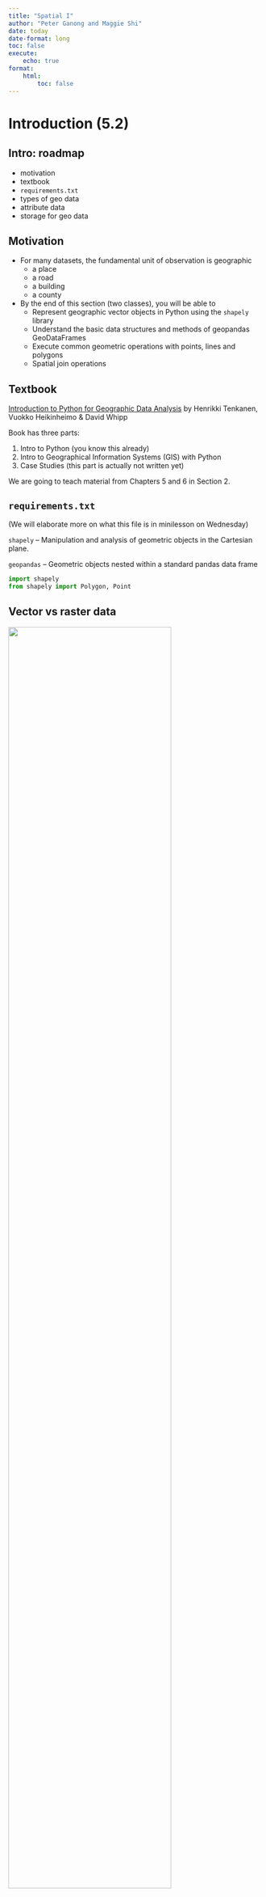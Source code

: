 ```yaml
---
title: "Spatial I"
author: "Peter Ganong and Maggie Shi"
date: today
date-format: long
toc: false
execute: 
    echo: true
format:
    html:
        toc: false 
---
```


<!--
 beamer:
    toc: true
    fig-width: 6
    fig-height: 4
    include-in-header: header_pagenrs.tex
include-before-body:
  text: |
    \RecustomVerbatimEnvironment{verbatim}{Verbatim}{
      showspaces = false,
      showtabs = false,
      breaksymbolleft={},
      breaklines
    }
    -->

# Introduction (5.2)

## Intro: roadmap

-   motivation
-   textbook
-   `requirements.txt`
-   types of geo data
-   attribute data
-   storage for geo data

## Motivation

-   For many datasets, the fundamental unit of observation is geographic
    -   a place
    -   a road
    -   a building
    -   a county
-   By the end of this section (two classes), you will be able to 
    - Represent geographic vector objects in Python using the `shapely` library
    - Understand the basic data structures and methods of geopandas GeoDataFrames
    - Execute common geometric operations with points, lines and polygons
    - Spatial join operations

## Textbook

[Introduction to Python for Geographic Data Analysis](https://pythongis.org) by Henrikki Tenkanen, Vuokko Heikinheimo & David Whipp

Book has three parts:

1.  Intro to Python (you know this already)
2.  Intro to Geographical Information Systems (GIS) with Python
3.  Case Studies (this part is actually not written yet)

We are going to teach material from Chapters 5 and 6 in Section 2.

## `requirements.txt`

(We will elaborate more on what this file is in minilesson on Wednesday)

`shapely` -- Manipulation and analysis of geometric objects in the Cartesian plane.

`geopandas` -- Geometric objects nested within a standard pandas data frame

```python
import shapely
from shapely import Polygon, Point
```

## Vector vs raster data

![](pictures/vector_vs_raster.jpg){height="80%"}

**Vector** data records points, lines and shapes. **Raster** data records pixels. 

Discussion question -- brainstorm examples of each type of data.


## Examples of vector data

![](pictures/vector_data_model.jpg){height="100%"}

The numbers are called **well-known text**: a version of the data which is easily interpretable to a human. We will discuss how to read these shortly!



## Attribute data

In virtually every example, we will associate **attribute** data with vectors -- these are what might appear in a table in a standard dataframe, but now the data is associated with a point, line, or shape.

Examples of data that would associate with a *point*:

* particulate matter (pollution)
* temperature
* altitude

Discussion question: what type of data would you associate with...

1.  ...a building?
2.  ...a geographic area?

## Intro: summary

- vector data
- raster data
- attribute data
- The spatial lectures here will focus on vector and attribute data because of time limitations.

# Representing geographic data in vector format (6.1)

## geo data in vectors: roadmap

-   `Point`
-   `LineString`
-   `Polygon`

Within each data type, we will cover creation, Well Known Text (WKT), and coordinates. 

*Note: when working with spatial data, we typically will not start by creating the shapes themselves. But it is important to understand them because they form the basis of spatial data and all spatial transformation is just manipulating the underlying vectors.*


## `Point`: creating geometries

```python
from shapely import Point

point = Point(2.2, 4.2)
point
```

## `Point`: Well Known Text (WKT) representation

```python
print(point) #extracts WKT
point.wkt    #gets WKT directly

point3D = Point(9.26, -2.456, 0.57)
print(point3D)
point3D.wkt
```

* `WKT` gives you a plaintext representation of where the point is. 
* It contrasts with Well Known Binary (`WKB`) which stores geo data in the way which is most efficient for the computer. 
    * Wikipedia has some nice [examples](https://en.wikipedia.org/wiki/Well-known_text_representation_of_geometry) of how the same point is stored by WKT and WKB.

## `Point`: Coordinate representation

```python
type(point.coords)
```

```python
list(point.coords)
```

When the object is a `Point`, the `WKT` looks very similar to the coordinates. As the objects get more complicated, the formatting of `WKT` starts to deviate from coordinates. 

MEMO: different from WKT, this is easier to understand for computers.

## `Point`: extraction methods

```python
print(point.x)
```

```python
print(point.xy)
```




## `LineString`: creating geometries

```python
from shapely import Point, LineString

point1 = Point(2.2, 4.2)
point2 = Point(7.2, -25.1)
point3 = Point(9.26, -2.456)

line = LineString([point1, point2, point3])
line_from_tuples = LineString([(2.2, 4.2), (7.2, -25.1), (9.26, -2.456)])
line
```

## `LineString`: creation syntax

These two input methods produce the same output. No "right" way. Use whichever way is more convenient in your application.

```python
line = LineString([point1, point2, point3])

line_from_tuples = LineString([(2.2, 4.2), (7.2, -25.1), (9.26, -2.456)])
```

## `LineString` discussion questions

1.  What output should we expect if we run `print(line)`? Write down your guess on your MUD card before you run it at the computer.
2.  How can you access the Well Known Text representation?


## `LineString` coordinate representation

```python
list(line.coords)
```

## `LineString` attributes
```python
xcoords = list(line.xy[0])
ycoords = list(line.xy[1])

print(xcoords)
print(ycoords)
```


## `LineString` attributes, continued
Length is the sum of distances between consecutive points. 

```python
length = line.length
print(f"Length of our line: {length:.2f} units")
```




## `Polygon`: creating geometries

```python
from shapely import Polygon
poly = Polygon([point1, point2, point3])
poly
```


## `Polygon`: WKT

```python
poly.wkt
```

Note the double parentheses. In contrast:

```python
line.wkt
```

## `Polygon`: attributes

```python
print("Polygon centroid: ", poly.centroid)
poly.centroid
```

```python
print("Polygon Area: ", poly.area)
poly.area 
```

```python
print("Polygon Bounding Box: ", poly.bounds)
poly.bounds
```

```python
print("Polygon Exterior: ", poly.exterior)
poly.exterior
```

`LinearRing` is similar to a `LineString`, but it it must be:
    1. a closed loop
    2. cannot intersect itself

`Polygon`s can be easily formed from `LinearRing`s but not all `LineString`s can be transformed into polygons.

```python
print("Polygon Exterior Length: ", poly.exterior.length)
poly.exterior.length
```


## `Polygon`: example II

```python
exterior = [(-180, 90), (-180, -90), (180, -90), (180, 90)]
poly_without_hole = Polygon(shell=exterior)
poly_without_hole
```

```python
linestring_from_exterior = LineString(exterior)
linestring_from_exterior
```

## `Polygon`: example II with a hole

```python
# Define the hole coordinates (a single hole in this case)
holes_coordinates = [[(-170, 80), (-170, -80), (170, -80), (170, 80)]]
poly_with_hole = Polygon(shell=exterior, holes=holes_coordinates)
poly_with_hole
```



## Do-pair-Share

```python
from shapely import Point, LineString, Polygon

exterior = [(-3, 0), (3, 0), (0, 4)]

tri = Polygon(shell = exterior)
tri

square = Polygon([(1, 0), (-1, 0), (-1, 1), (1, 1)])
square

center = Point(0, 0)
circle = center.buffer(5)
circle
```

1.  Create a triangle
```python
exterior_tri = [(-60,0), (60, 0), (0, 80)]
poly_tri = Polygon(shell = exterior_tri)

poly_tri
```

2.  Create a square
```python
exterior_sq = [(-60,0), (0, -60), (60, 0), (0, 60)]
poly_sq = Polygon(shell = exterior_sq)

poly_sq
```

3.  Create a circle (hint: look up the `buffer` method in `shapely`)
```python
point = Point(0, 0)
point_buffer = point.buffer(10)

point_buffer

poly_sq_buffer = poly_sq.buffer(10)

poly_sq_buffer
```

## geo data in vectors: summary

| Data type    | Well-known text (WKT)                  |
|--------------|----------------------------------------|
| `Point`      | `(25 60.5)`                            |
| `LineString` | `(24.5 61, 25 60.5, 25.5 61)`          |
| `Polygon`    | `((24.5 61, 25 60.5, 25.5 61, 24.5 61))` |

Methods

-   any type: `.coords`, `.x`, `.xy`, `.wkt`
-   `LineString` or `Polygon`: `.centroid`, `.length`
-   `Polygon`: `.bounds`, `.area`, `.exterior`
